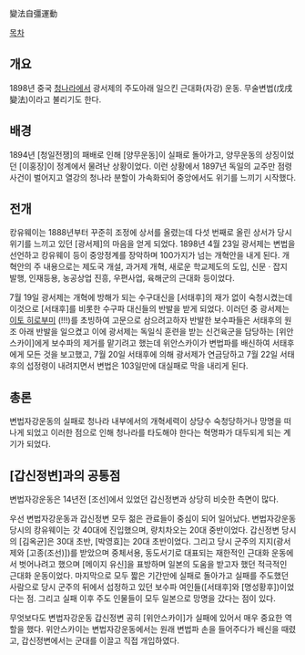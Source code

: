 變法自彊運動

[[목차]]

== 개요 ==
1898년 중국 [[청나라]]에서 광서제의 주도아래 일으킨 근대화(자강) 운동. 무술변법(戊戌變法)이라고 불리기도 한다.

== 배경 ==
1894년 [청일전쟁]의 패배로 인해 [양무운동]이 실패로 돌아가고, 양무운동의 상징이었던 [이홍장]이 정계에서 물려난 상황이었다. 이런 상황에서 1897년 독일의 교주만 점령사건이 벌어지고 열강의 청나라 분할이 가속화되어 중앙에서도 위기를 느끼기 시작했다.

== 전개 ==
캉유웨이는 1888년부터 꾸준히 조정에 상서를 올렸는데 다섯 번째로 올린 상서가 당시 위기를 느끼고 있던 [광서제]의 마음을 얻게 되었다. 1898년 4월 23일 광서제는 변법을 선언하고 캉유웨이 등이 중앙정계를 장악하며 100가지가 넘는 개혁안을 내게 된다. 개혁안의 주 내용으로는 제도국 개설, 과거제 개혁, 새로운 학교제도의 도입, 신문 · 잡지 발행, 인재등용, 농공상업 진흥, 우편사업, 육해군의 근대화 등이었다.

7월 19일 광서제는 개혁에 방해가 되는 수구대신을 [서태후]의 재가 없이 숙청시켰는데 이것으로 [서태후]를 비롯한 수구파 대신들의 반발을 받게 되었다. 이러던 중 광서제는 [[이토 히로부미]] (!!!)를 초빙하여 고문으로 삼으려고하자 반발한 보수파들은 서태후의 원조 아래 반발을 일으켰고 이에 광서제는 독일식 훈련을 받는 신건육군을 담당하는 [위안스카이]에게 보수파의 제거를 맡기려고 했는데 위안스카이가 변법파를 배신하여 서태후에게 모든 것을 보고했고, 7월 20일 서태후에 의해 광서제가 연금당하고 7월 22일 서태후의 섭정령이 내려지면서 변법은 103일만에 대실패로 막을 내리게 된다.

== 총론 ==
변법자강운동의 실패로 청나라 내부에서의 개혁세력이 상당수 숙청당하거나 망명을 떠나게 되었고 이러한 점으로 인해 청나라를 타도해야 한다는 혁명파가 대두되게 되는 계기가 되었다.

== [갑신정변]과의 공통점 ==
변법자강운동은 14년전 [조선]에서 있었던 갑신정변과 상당히 비슷한 측면이 많다.

우선 변법자강운동과 갑신정변 모두 젊은 관료들이 중심이 되어 일어났다. 변법자강운동 당시의 캉유웨이는 갓 40대에 진입했으며, 량치차오는 20대 중반이었다. 갑신정변 당시의 [김옥균]은 30대 초반, [박영효]는 20대 초반이었다. 그리고 당시 군주의 지지(광서제와 [고종(조선)])를 받았으며 중체서용, 동도서기로 대표되는 재한적인 근대화 운동에서 벗어나려고 했으며 [메이지 유신]을 표방하며 일본의 도움을 받고자 했던 적극적인 근대화 운동이었다. 마지막으로 모두 짧은 기간만에 실패로 돌아가고 실패를 주도했던 사람으로 당시 군주의 뒤에서 섭정하고 있던 보수파 여인들([서태후]와 [명성황후])이었다는 점. 그리고 실패 이후 주도 인물들이 모두 일본으로 망명을 갔다는 점이 있다. 

무엇보다도 변법자강운동 갑신정변 공히 [위안스카이]가 실패에 있어서 매우 중요한 역할을 했다. 위안스카이는 변법자강운동에서는 원래 변법파 손을 들어주다가 배신을 때렸고, 갑신정변에서는 군대를 이끌고 직접 개입하였다. 
